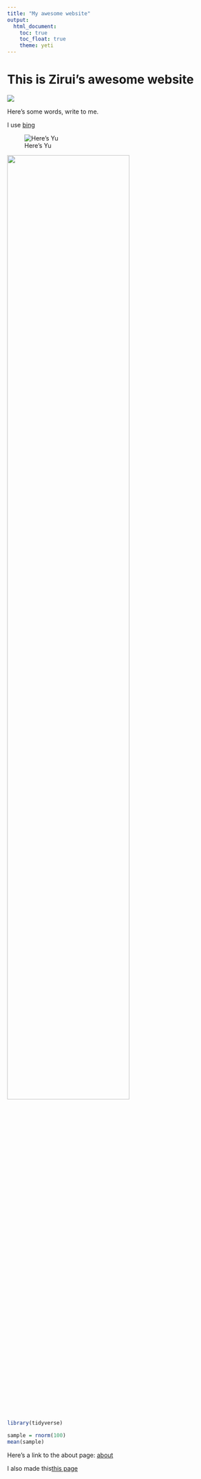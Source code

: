 ```yaml
---
title: "My awesome website"
output: 
  html_document:
    toc: true
    toc_float: true
    theme: yeti
---
```


# This is Zirui's awesome website

![](https://media.giphy.com/media/drXGoW1iudhKw/giphy.gif)

Here's some words, write to me.

I use [bing](bing.com)

![Here's Yu](images/some.jpg)

<img src="images/some.jpg" style="width:75%">

```r
library(tidyverse)

sample = rnorm(100)
mean(sample)
```

Here's a link to the about page: [about](about.html)

I also made this[this page](this_page.com)


